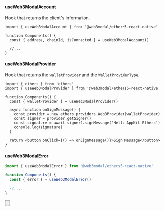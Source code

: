 
#### useWeb3ModalAccount

Hook that returns the client's information.

```tsx
import { useWeb3ModalAccount } from '@web3modal/ethers5-react-native'

function Components() {
  const { address, chainId, isConnected } = useWeb3ModalAccount()

  //...
}
```

#### useWeb3ModalProvider

Hook that returns the `walletProvider` and the `WalletProviderType`.

```tsx
import { ethers } from 'ethers'
import { useWeb3ModalProvider } from '@web3modal/ethers5-react-native'

function Components() {
  const { walletProvider } = useWeb3ModalProvider()

  async function onSignMessage() {
    const provider = new ethers.providers.Web3Provider(walletProvider)
    const signer = provider.getSigner()
    const signature = await signer?.signMessage('Hello AppKit Ethers')
    console.log(signature)
  }

  return <button onClick={() => onSignMessage()}>Sign Message</button>
}
```

#### useWeb3ModalError

```ts
import { useWeb3ModalError } from '@web3modal/ethers5-react-native'

function Components() {
  const { error } = useWeb3ModalError()

  //...
}
```

<Button
  name="Learn More About Ethers v5"
  url="https://docs.ethers.org/v5/getting-started/#getting-started--contracts"
/>
